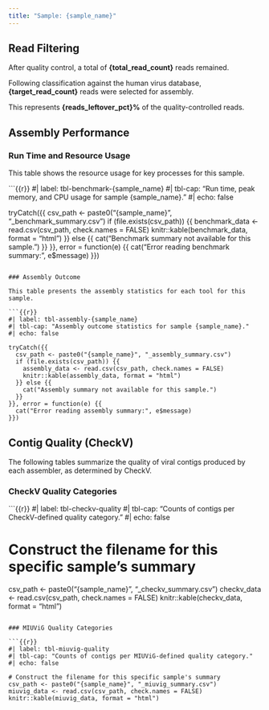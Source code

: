 ```yaml
---
title: "Sample: {sample_name}"
---
```


## Read Filtering

After quality control, a total of **{total_read_count}** reads remained.

Following classification against the human virus database, **{target_read_count}** reads were selected for assembly.

This represents **{reads_leftover_pct}%** of the quality-controlled reads.

## Assembly Performance

### Run Time and Resource Usage

This table shows the resource usage for key processes for this sample.

```{{r}}
#| label: tbl-benchmark-{sample_name}
#| tbl-cap: "Run time, peak memory, and CPU usage for sample {sample_name}."
#| echo: false

tryCatch({{
  csv_path <- paste0("{sample_name}", "_benchmark_summary.csv")
  if (file.exists(csv_path)) {{
    benchmark_data <- read.csv(csv_path, check.names = FALSE)
    knitr::kable(benchmark_data, format = "html")
  }} else {{
    cat("Benchmark summary not available for this sample.")
  }}
}}, error = function(e) {{
  cat("Error reading benchmark summary:", e$message)
}})
```

### Assembly Outcome

This table presents the assembly statistics for each tool for this sample.

```{{r}}
#| label: tbl-assembly-{sample_name}
#| tbl-cap: "Assembly outcome statistics for sample {sample_name}."
#| echo: false

tryCatch({{
  csv_path <- paste0("{sample_name}", "_assembly_summary.csv")
  if (file.exists(csv_path)) {{
    assembly_data <- read.csv(csv_path, check.names = FALSE)
    knitr::kable(assembly_data, format = "html")
  }} else {{
    cat("Assembly summary not available for this sample.")
  }}
}}, error = function(e) {{
  cat("Error reading assembly summary:", e$message)
}})
```

## Contig Quality (CheckV)

The following tables summarize the quality of viral contigs produced by each assembler, as determined by CheckV.

### CheckV Quality Categories

```{{r}}
#| label: tbl-checkv-quality
#| tbl-cap: "Counts of contigs per CheckV-defined quality category."
#| echo: false

# Construct the filename for this specific sample's summary
csv_path <- paste0("{sample_name}", "_checkv_summary.csv")
checkv_data <- read.csv(csv_path, check.names = FALSE)
knitr::kable(checkv_data, format = "html")
```

### MIUViG Quality Categories

```{{r}}
#| label: tbl-miuvig-quality
#| tbl-cap: "Counts of contigs per MIUViG-defined quality category."
#| echo: false

# Construct the filename for this specific sample's summary
csv_path <- paste0("{sample_name}", "_miuvig_summary.csv")
miuvig_data <- read.csv(csv_path, check.names = FALSE)
knitr::kable(miuvig_data, format = "html")
```
